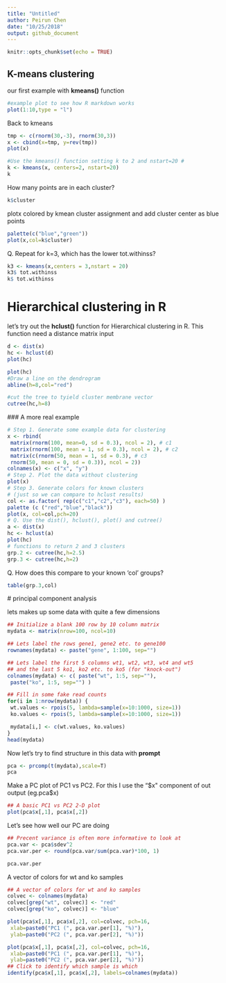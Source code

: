 ```yaml
---
title: "Untitled"
author: Peirun Chen
date: "10/25/2018"
output: github_document
---
```


```r
knitr::opts_chunk$set(echo = TRUE)
```

## K-means clustering

our first example with **kmeans()** function

```r
#example plot to see how R markdown works
plot(1:10,type = "l")
```

Back to kmeans
```r
tmp <- c(rnorm(30,-3), rnorm(30,3))
x <- cbind(x=tmp, y=rev(tmp))
plot(x)
```


```r
#Use the kmeans() function setting k to 2 and nstart=20 # 
k <- kmeans(x, centers=2, nstart=20)
k
```

 How many points are in each cluster?
```r
k$cluster
```
 
 plotx colored by kmean cluster assignment and add cluster center as blue points
```r
palette(c("blue","green"))
plot(x,col=k$cluster)
```
 
  Q. Repeat for k=3, which has the lower tot.withinss? 
```r
k3 <- kmeans(x,centers = 3,nstart = 20)
k3$ tot.withinss
k$ tot.withinss
```
  
  
# Hierarchical clustering in R 

let's try out the **hclust()** function for Hierarchical clustering in R. This function need a distance matrix input

```r
d <- dist(x)
hc <- hclust(d)
plot(hc)
```

```r
plot(hc)
#Draw a line on the dendrogram
abline(h=8,col="red")

#cut the tree to tyield cluster membrane vector
cutree(hc,h=8)
```
  
  
 ### A more real example
```r
# Step 1. Generate some example data for clustering
x <- rbind(
 matrix(rnorm(100, mean=0, sd = 0.3), ncol = 2), # c1
 matrix(rnorm(100, mean = 1, sd = 0.3), ncol = 2), # c2
 matrix(c(rnorm(50, mean = 1, sd = 0.3), # c3
 rnorm(50, mean = 0, sd = 0.3)), ncol = 2))
colnames(x) <- c("x", "y")
# Step 2. Plot the data without clustering
plot(x)
# Step 3. Generate colors for known clusters
# (just so we can compare to hclust results)
col <- as.factor( rep(c("c1","c2","c3"), each=50) )
palette (c ("red","blue","black"))
plot(x, col=col,pch=20)
# Q. Use the dist(), hclust(), plot() and cutree()
a <- dist(x)
hc <- hclust(a)
plot(hc)
# functions to return 2 and 3 clusters
grp.2 <- cutree(hc,h=2.5)
grp.3 <- cutree(hc,h=2)
```
Q. How does this compare to your known 'col' groups?
```r
table(grp.3,col)
```

 
 
 # principal component analysis

lets makes up some data with quite a few dimensions
```r
## Initialize a blank 100 row by 10 column matrix
mydata <- matrix(nrow=100, ncol=10)

## Lets label the rows gene1, gene2 etc. to gene100
rownames(mydata) <- paste("gene", 1:100, sep="")

## Lets label the first 5 columns wt1, wt2, wt3, wt4 and wt5
## and the last 5 ko1, ko2 etc. to ko5 (for "knock-out")
colnames(mydata) <- c( paste("wt", 1:5, sep=""),
 paste("ko", 1:5, sep="") )

## Fill in some fake read counts
for(i in 1:nrow(mydata)) {
 wt.values <- rpois(5, lambda=sample(x=10:1000, size=1))
 ko.values <- rpois(5, lambda=sample(x=10:1000, size=1))

 mydata[i,] <- c(wt.values, ko.values)
}
head(mydata)
```

Now let's try to find structure in this data with **prompt**
```r
pca <- prcomp(t(mydata),scale=T)
pca
```

 
  Make a PC plot of PC1 vs PC2. For this I use the "$x" component of out output (eg.pca$x)
  
```r
## A basic PC1 vs PC2 2-D plot
plot(pca$x[,1], pca$x[,2]) 
```
  
  Let's see how well our PC are doing
```r
## Precent variance is often more informative to look at
pca.var <- pca$sdev^2
pca.var.per <- round(pca.var/sum(pca.var)*100, 1)

pca.var.per
```


A vector of colors for wt and ko samples
```r
## A vector of colors for wt and ko samples
colvec <- colnames(mydata)
colvec[grep("wt", colvec)] <- "red"
colvec[grep("ko", colvec)] <- "blue"

plot(pca$x[,1], pca$x[,2], col=colvec, pch=16,
 xlab=paste0("PC1 (", pca.var.per[1], "%)"),
 ylab=paste0("PC2 (", pca.var.per[2], "%)"))
```

```r
plot(pca$x[,1], pca$x[,2], col=colvec, pch=16,
 xlab=paste0("PC1 (", pca.var.per[1], "%)"),
 ylab=paste0("PC2 (", pca.var.per[2], "%)"))
## Click to identify which sample is which
identify(pca$x[,1], pca$x[,2], labels=colnames(mydata)) 
```

